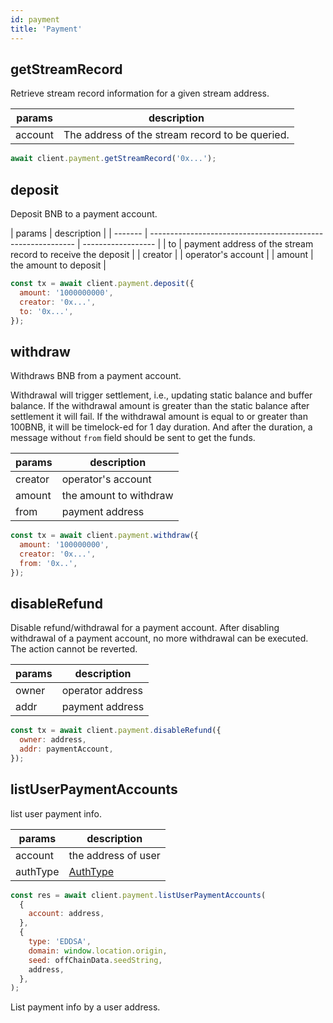 ```yaml
---
id: payment
title: 'Payment'
---
```



## getStreamRecord <ApiTypes type="Query" />

Retrieve stream record information for a given stream address.

| params  | description                                     |
| ------- | ----------------------------------------------- |
| account | The address of the stream record to be queried. |

```jsx title="example"
await client.payment.getStreamRecord('0x...');
```

## deposit <ApiTypes type="Tx" />

Deposit BNB to a payment account.

| params  | description                                                 |
| ------- | ----------------------------------------------------------- | ------------------ |
| to      | payment address of the stream record to receive the deposit |
| creator |                                                             | operator's account |
| amount  | the amount to deposit                                       |

```jsx title="example"
const tx = await client.payment.deposit({
  amount: '1000000000',
  creator: '0x...',
  to: '0x...',
});
```

<Tx />

## withdraw <ApiTypes type="Tx" />

Withdraws BNB from a payment account.

Withdrawal will trigger settlement, i.e., updating static balance and buffer balance. If the
withdrawal amount is greater than the static balance after settlement it will fail. If the
withdrawal amount is equal to or greater than 100BNB, it will be timelock-ed for 1 day duration. And
after the duration, a message without `from` field should be sent to get the funds.

| params  | description            |
| ------- | ---------------------- |
| creator | operator's account     |
| amount  | the amount to withdraw |
| from    | payment address        |

```jsx title="example"
const tx = await client.payment.withdraw({
  amount: '100000000',
  creator: '0x...',
  from: '0x..',
});
```

<Tx />

## disableRefund <ApiTypes type="Tx" />

Disable refund/withdrawal for a payment account. After disabling withdrawal of a payment account, no
more withdrawal can be executed. The action cannot be reverted.

| params | description      |
| ------ | ---------------- |
| owner  | operator address |
| addr   | payment address  |

```jsx title="example"
const tx = await client.payment.disableRefund({
  owner: address,
  addr: paymentAccount,
});
```

<Tx />

## listUserPaymentAccounts <ApiTypes type="Storage Provider" />

list user payment info.

| params   | description                            |
| -------- | -------------------------------------- |
| account  | the address of user                    |
| authType | [AuthType](../client/sp-client#authtype) |

```jsx title="example"
const res = await client.payment.listUserPaymentAccounts(
  {
    account: address,
  },
  {
    type: 'EDDSA',
    domain: window.location.origin,
    seed: offChainData.seedString,
    address,
  },
);
```

List payment info by a user address.

